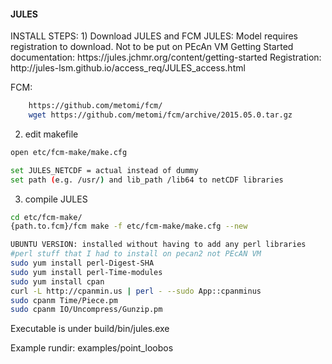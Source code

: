 #### JULES

INSTALL STEPS:
    1) Download JULES and FCM
JULES:
    Model requires registration to download. Not to be put on PEcAn VM
Getting Started documentation: https://jules.jchmr.org/content/getting-started
Registration: http://jules-lsm.github.io/access_req/JULES_access.html 

FCM:
```bash
    https://github.com/metomi/fcm/
    wget https://github.com/metomi/fcm/archive/2015.05.0.tar.gz
```

2) edit makefile
```bash
open etc/fcm-make/make.cfg

set JULES_NETCDF = actual instead of dummy
set path (e.g. /usr/) and lib_path /lib64 to netCDF libraries
```

3) compile JULES 

```bash
cd etc/fcm-make/
{path.to.fcm}/fcm make -f etc/fcm-make/make.cfg --new

```

```bash
UBUNTU VERSION: installed without having to add any perl libraries
#perl stuff that I had to install on pecan2 not PEcAN VM
sudo yum install perl-Digest-SHA
sudo yum install perl-Time-modules
sudo yum install cpan
curl -L http://cpanmin.us | perl - --sudo App::cpanminus
sudo cpanm Time/Piece.pm
sudo cpanm IO/Uncompress/Gunzip.pm
```


Executable is under build/bin/jules.exe

Example rundir:  examples/point_loobos

